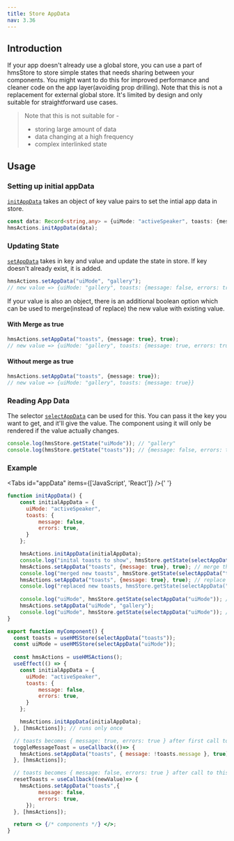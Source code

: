 ```yaml
---
title: Store AppData
nav: 3.36
---
```


## Introduction

If your app doesn't already use a global store, you can use a part of hmsStore to store simple states that needs sharing between your components. You might want to do this for improved performance and cleaner code on the app layer(avoiding prop drilling). Note that this is not a replacement for external global store. It's limited by design and only suitable for straightforward use cases.

> Note that this is not suitable for -
>  - storing large amount of data
>  - data changing at a high frequency
>  - complex interlinked state

## Usage

### Setting up initial appData

[`initAppData`](/api-reference/javascript/v2/interfaces/HMSActions#init-app-data) takes an object of key value pairs to set the intial app data in store.

```ts
const data: Record<string,any> = {uiMode: "activeSpeaker", toasts: {message: false, errors: true}};
hmsActions.initAppData(data);
```

### Updating State

[`setAppData`](/api-reference/javascript/v2/interfaces/HMSActions#set-app-data) takes in key and value and update the state in store. If key doesn't already exist, it is added.

```ts
hmsActions.setAppData("uiMode", "gallery");
// new value => {uiMode: "gallery", toasts: {message: false, errors: true}}
```

If your value is also an object, there is an additional boolean option which can be used to merge(instead of replace) the new value with existing value.

#### With Merge as true

```ts
hmsActions.setAppData("toasts", {message: true}, true);
// new value => {uiMode: "gallery", toasts: {message: true, errors: true}}
```

#### Without merge as true

```ts
hmsActions.setAppData("toasts", {message: true});
// new value => {uiMode: "gallery", toasts: {message: true}}
```

### Reading App Data
The selector [`selectAppData`](/api-reference/javascript/v2/home/content#select-app-data) can be used for this. You can pass it the key
you want to get, and it'll give the value. The component using it will only be rendered if the value actually changes.

```ts
console.log(hmsStore.getState("uiMode")); // "gallery"
console.log(hmsStore.getState("toasts")); // {message: false, errors: true}
```

### Example

<Tabs id="appData" items={['JavaScript', 'React']} />{' '}

<Tab id='appData-0'>

```js:app.js
function initAppData() {
    const initialAppData = {
      uiMode: "activeSpeaker",
      toasts: {
          message: false,
          errors: true,
      }
    };

    hmsActions.initAppData(initialAppData);
    console.log("inital toasts to show", hmsStore.getState(selectAppData("toasts"))); // { message: false, errors: true }
    hmsActions.setAppData("toasts", {message: true}, true); // merge this value in current value
    console.log("merged new toasts", hmsStore.getState(selectAppData("toasts"))); // { message: true, errors: true }
    hmsActions.setAppData("toasts", {message: true}, true); // replace current value
    console.log("replaced new toasts, hmsStore.getState(selectAppData("toasts"))); // { message: true }
    
    console.log("uiMode", hmsStore.getState(selectAppData("uiMode")); // activeSpeaker
    hmsActions.setAppData("uiMode", "gallery");
    console.log("uiMode", hmsStore.getState(selectAppData("uiMode")); // gallery
}

```

</Tab>

<Tab  id='appData-1'>

```jsx:app.jsx
export function myComponent() {
  const toasts = useHMSStore(selectAppData("toasts"));
  const uiMode = useHMSStore(selectAppData("uiMode"));
    
  const hmsActions = useHMSActions();
  useEffect(() => {
    const initialAppData = {
      uiMode: "activeSpeaker",
      toasts: {
          message: false,
          errors: true,
      }
    };

    hmsActions.initAppData(initialAppData);
  }, [hmsActions]); // runs only once

  // toasts becomes { message: true, errors: true } after first call to toggle
  toggleMessageToast = useCallback(()=> {
    hmsActions.setAppData("toasts", { message: !toasts.message }, true);
  }, [hmsActions]);

  // toasts becomes { message: false, errors: true } after call to this method
  resetToasts = useCallback((newValue)=> {
    hmsActions.setAppData("toasts",{
          message: false,
          errors: true,
      });
  }, [hmsActions]);

  return <> {/* components */} </>;
}
```

</Tab>
